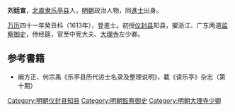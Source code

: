 {{Otheruses|other=名为刘廷宣的其他人物|刘汝为}}

'''刘廷宣'''，[[北直隶|北直隶]][[乐亭县|乐亭县]]人，[[明朝|明朝]]政治人物，同[[進士|進士]]出身。

[[万历|万历]]四十一年癸丑科（1613年），登進士。初授[[仪封县|仪封县]]知县，擢浙江、广东两道[[监察御史|监察御史]]，侍经筵，官至中宪大夫、[[大理寺|大理寺]]左少卿。

== 参考書籍 ==
*阚方正、何宗禹《乐亭县历代进士名录及整理说明》，載《读乐亭》杂志（第十期）

{{萬曆四十一年癸丑科殿試金榜}}

{{Authority control}}

{{DEFAULTSORT:Liu刘}}
[[Category:明朝仪封县知县|Category:明朝仪封县知县]]
[[Category:明朝監察御史|Category:明朝監察御史]]
[[Category:明朝大理寺少卿|Category:明朝大理寺少卿]]


{{明朝人物小作品}}